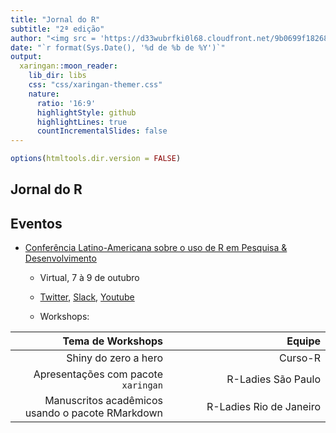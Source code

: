 ```yaml
---
title: "Jornal do R"
subtitle: "2ª edição"
author: "<img src = 'https://d33wubrfki0l68.cloudfront.net/9b0699f18268059bdd2e5c21538a29eade7cbd2b/67e5c/img/logo/cursor1-5.png' width = '30%'>"
date: "`r format(Sys.Date(), '%d de %b de %Y')`"
output:
  xaringan::moon_reader:
    lib_dir: libs
    css: "css/xaringan-themer.css"
    nature:
      ratio: '16:9'
      highlightStyle: github
      highlightLines: true
      countIncrementalSlides: false
---
```


<!-- inicio font awesome -->
<script src="https://kit.fontawesome.com/1f72d6921a.js" crossorigin="anonymous"></script>
<!-- final font awesome -->

```r
options(htmltools.dir.version = FALSE)
```

## Jornal do R

<!-- ### Últimas do R -->

<!-- - ?? -->

<!-- ### R BR -->

<!-- - ??? -->

## Eventos

- [Conferência  Latino-Americana sobre o uso de R em Pesquisa & Desenvolvimento](https://latin-r.com/pt)

  - Virtual, 7 à 9 de outubro
  
  - [<i class="fab fa-twitter"></i> Twitter](https://twitter.com/LatinR_Conf), [<i class="fab fa-slack"></i> Slack](http://bit.ly/latinr-slack), [ <i class="fab fa-youtube"></i> Youtube](https://www.youtube.com/channel/UCt950nC6jlh2ELDRPigWOkg/featured)
    
  - Workshops:

| Tema de Workshops |  Equipe |
|--:|--:|
|  Shiny do zero a hero | Curso-R | 
|  Apresentações com pacote `xaringan` |  R-Ladies São Paulo |
|  Manuscritos acadêmicos usando o pacote RMarkdown |  R-Ladies Rio de Janeiro |


